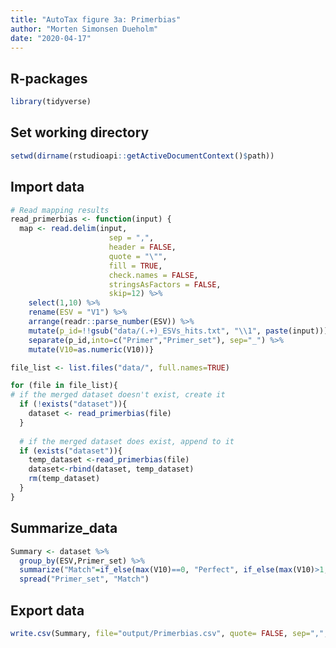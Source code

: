---
title: "AutoTax figure 3a: Primerbias"
author: "Morten Simonsen Dueholm"
date: "2020-04-17"
---

## R-packages
```{r, eval=FALSE, message=FALSE, warning=FALSE, include=FALSE}
library(tidyverse)
```
## Set working directory
```{r, echo=FALSE, message=FALSE, warning=FALSE}
setwd(dirname(rstudioapi::getActiveDocumentContext()$path))
```

## Import data
```{r, echo=FALSE, message=FALSE, warning=FALSE}
# Read mapping results
read_primerbias <- function(input) {
  map <- read.delim(input,
                      sep = ",",
                      header = FALSE,
                      quote = "\"",
                      fill = TRUE,
                      check.names = FALSE,
                      stringsAsFactors = FALSE,
                      skip=12) %>%
    select(1,10) %>%
    rename(ESV = "V1") %>%
    arrange(readr::parse_number(ESV)) %>%
    mutate(p_id=!!gsub("data/(.+)_ESVs_hits.txt", "\\1", paste(input))) %>%
    separate(p_id,into=c("Primer","Primer_set"), sep="_") %>%
    mutate(V10=as.numeric(V10))}

file_list <- list.files("data/", full.names=TRUE)

for (file in file_list){
# if the merged dataset doesn't exist, create it
  if (!exists("dataset")){
    dataset <- read_primerbias(file)
  }
   
  # if the merged dataset does exist, append to it
  if (exists("dataset")){
    temp_dataset <-read_primerbias(file)
    dataset<-rbind(dataset, temp_dataset)
    rm(temp_dataset)
  } 
}

```

## Summarize_data
```{r, eval=FALSE, message=FALSE, warning=FALSE, include=FALSE}
Summary <- dataset %>%
  group_by(ESV,Primer_set) %>%
  summarize("Match"=if_else(max(V10)==0, "Perfect", if_else(max(V10)>1, "Poor", "Partial"))) %>%
  spread("Primer_set", "Match")
```

## Export data
```{r, eval=FALSE, message=FALSE, warning=FALSE, include=FALSE}
write.csv(Summary, file="output/Primerbias.csv", quote= FALSE, sep=",", eol="\n", row.names = FALSE)
```